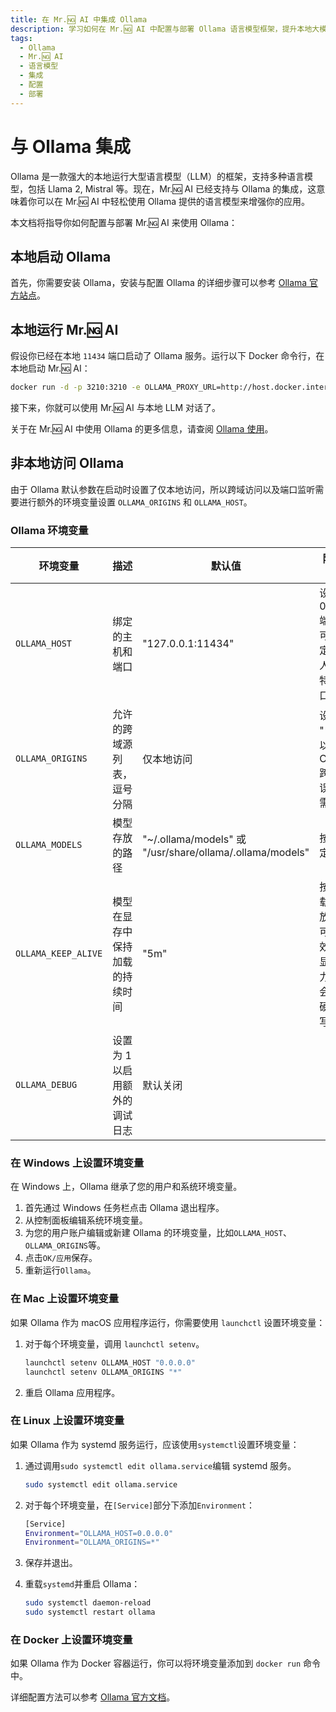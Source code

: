 ```yaml
---
title: 在 Mr.🆖 AI 中集成 Ollama
description: 学习如何在 Mr.🆖 AI 中配置与部署 Ollama 语言模型框架，提升本地大模型使用体验。
tags:
  - Ollama
  - Mr.🆖 AI
  - 语言模型
  - 集成
  - 配置
  - 部署
---
```


# 与 Ollama 集成

Ollama 是一款强大的本地运行大型语言模型（LLM）的框架，支持多种语言模型，包括 Llama 2, Mistral 等。现在，Mr.🆖 AI 已经支持与 Ollama 的集成，这意味着你可以在 Mr.🆖 AI 中轻松使用 Ollama 提供的语言模型来增强你的应用。

本文档将指导你如何配置与部署 Mr.🆖 AI 来使用 Ollama：

## 本地启动 Ollama

首先，你需要安装 Ollama，安装与配置 Ollama 的详细步骤可以参考 [Ollama 官方站点](https://ollama.com)。

## 本地运行 Mr.🆖 AI

假设你已经在本地 `11434` 端口启动了 Ollama 服务。运行以下 Docker 命令行，在本地启动 Mr.🆖 AI：

```bash
docker run -d -p 3210:3210 -e OLLAMA_PROXY_URL=http://host.docker.internal:11434 lobehub/lobe-chat
```

接下来，你就可以使用 Mr.🆖 AI 与本地 LLM 对话了。

关于在 Mr.🆖 AI 中使用 Ollama 的更多信息，请查阅 [Ollama 使用](/zh/docs/usage/providers/ollama)。

## 非本地访问 Ollama

由于 Ollama 默认参数在启动时设置了仅本地访问，所以跨域访问以及端口监听需要进行额外的环境变量设置 `OLLAMA_ORIGINS` 和 `OLLAMA_HOST`。

### Ollama 环境变量

| 环境变量 | 描述 | 默认值 | 附加说明 |
| --- | --- | --- | --- |
| `OLLAMA_HOST` | 绑定的主机和端口 | "127.0.0.1:11434" | 设置 0.0.0.0:端口号 可以指定所有人访问特定端口 |
| `OLLAMA_ORIGINS` | 允许的跨域源列表，逗号分隔 | 仅本地访问 | 设置 "\*" 可以避免 CORS 跨域错误，按需设置 |
| `OLLAMA_MODELS` | 模型存放的路径 | "~/.ollama/models" 或 "/usr/share/ollama/.ollama/models" | 按需指定 |
| `OLLAMA_KEEP_ALIVE` | 模型在显存中保持加载的持续时间 | "5m" | 按需加载和释放显存可以有效降低显卡压力，但会增加硬盘读写 |
| `OLLAMA_DEBUG` | 设置为 1 以启用额外的调试日志 | 默认关闭 |  |

### 在 Windows 上设置环境变量

在 Windows 上，Ollama 继承了您的用户和系统环境变量。

1. 首先通过 Windows 任务栏点击 Ollama 退出程序。
2. 从控制面板编辑系统环境变量。
3. 为您的用户账户编辑或新建 Ollama 的环境变量，比如`OLLAMA_HOST`、`OLLAMA_ORIGINS`等。
4. 点击`OK/应用`保存。
5. 重新运行`Ollama`。

### 在 Mac 上设置环境变量

如果 Ollama 作为 macOS 应用程序运行，你需要使用 `launchctl` 设置环境变量：

1. 对于每个环境变量，调用 `launchctl setenv`。

   ```bash
   launchctl setenv OLLAMA_HOST "0.0.0.0"
   launchctl setenv OLLAMA_ORIGINS "*"
   ```

2. 重启 Ollama 应用程序。

### 在 Linux 上设置环境变量

如果 Ollama 作为 systemd 服务运行，应该使用`systemctl`设置环境变量：

1. 通过调用`sudo systemctl edit ollama.service`编辑 systemd 服务。

   ```bash
   sudo systemctl edit ollama.service
   ```

2. 对于每个环境变量，在`[Service]`部分下添加`Environment`：

   ```bash
   [Service]
   Environment="OLLAMA_HOST=0.0.0.0"
   Environment="OLLAMA_ORIGINS=*"
   ```

3. 保存并退出。
4. 重载`systemd`并重启 Ollama：

   ```bash
   sudo systemctl daemon-reload
   sudo systemctl restart ollama
   ```

### 在 Docker 上设置环境变量

如果 Ollama 作为 Docker 容器运行，你可以将环境变量添加到 `docker run` 命令中。

详细配置方法可以参考 [Ollama 官方文档](https://github.com/ollama/ollama/blob/main/docs/faq.md#how-do-i-configure-ollama-server)。
